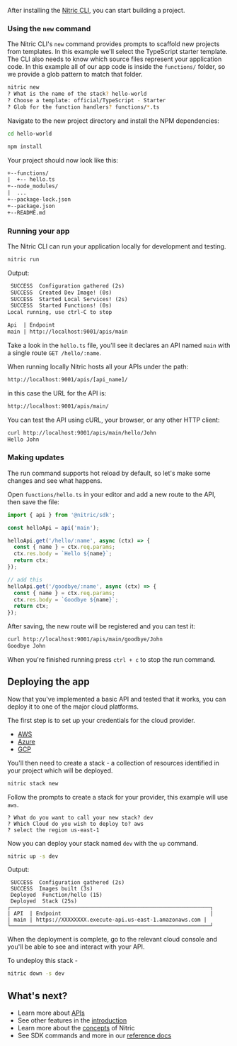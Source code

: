After installing the [Nitric CLI](/docs/installation), you can start building a project.

### Using the `new` command

The Nitric CLI's `new` command provides prompts to scaffold new projects from templates. In this example we'll select the TypeScript starter template. The CLI also needs to know which source files represent your application code. In this example all of our app code is inside the `functions/` folder, so we provide a glob pattern to match that folder.

```bash
nitric new
? What is the name of the stack? hello-world
? Choose a template: official/TypeScript - Starter
? Glob for the function handlers? functions/*.ts
```

Navigate to the new project directory and install the NPM dependencies:

```bash
cd hello-world

npm install
```

Your project should now look like this:

```txt
+--functions/
|  +-- hello.ts
+--node_modules/
|  ...
+--package-lock.json
+--package.json
+--README.md
```

### Running your app

The Nitric CLI can run your application locally for development and testing.

```bash
nitric run
```

Output:

```txt
 SUCCESS  Configuration gathered (2s)
 SUCCESS  Created Dev Image! (0s)
 SUCCESS  Started Local Services! (2s)
 SUCCESS  Started Functions! (0s)
Local running, use ctrl-C to stop

Api  | Endpoint
main | http://localhost:9001/apis/main
```

Take a look in the `hello.ts` file, you'll see it declares an API named `main` with a single route `GET /hello/:name`.

When running locally Nitric hosts all your APIs under the path:

```txt
http://localhost:9001/apis/[api_name]/
```

in this case the URL for the API is:

```txt
http://localhost:9001/apis/main/
```

You can test the API using cURL, your browser, or any other HTTP client:

```bash
curl http://localhost:9001/apis/main/hello/John
Hello John
```

### Making updates

The run command supports hot reload by default, so let's make some changes and see what happens.

Open `functions/hello.ts` in your editor and add a new route to the API, then save the file:

```typescript
import { api } from '@nitric/sdk';

const helloApi = api('main');

helloApi.get('/hello/:name', async (ctx) => {
  const { name } = ctx.req.params;
  ctx.res.body = `Hello ${name}`;
  return ctx;
});

// add this
helloApi.get('/goodbye/:name', async (ctx) => {
  const { name } = ctx.req.params;
  ctx.res.body = `Goodbye ${name}`;
  return ctx;
});
```

After saving, the new route will be registered and you can test it:

```bash
curl http://localhost:9001/apis/main/goodbye/John
Goodbye John
```

When you're finished running press `ctrl + c` to stop the run command.

## Deploying the app

Now that you've implemented a basic API and tested that it works, you can deploy it to one of the major cloud platforms.

The first step is to set up your credentials for the cloud provider.

- [AWS](/docs/reference/aws)
- [Azure](/docs/reference/azure)
- [GCP](/docs/reference/gcp)

You'll then need to create a stack - a collection of resources identified in your project which will be deployed.

```bash
nitric stack new
```

Follow the prompts to create a stack for your provider, this example will use `aws`.

```
? What do you want to call your new stack? dev
? Which Cloud do you wish to deploy to? aws
? select the region us-east-1
```

Now you can deploy your stack named `dev` with the `up` command.

```bash
nitric up -s dev
```

Output:

```
 SUCCESS  Configuration gathered (2s)
 SUCCESS  Images built (3s)
 Deployed  Function/hello (15)
 Deployed  Stack (25s)
┌───────────────────────────────────────────────────────────────┐
| API  | Endpoint                                               |
| main | https://XXXXXXXX.execute-api.us-east-1.amazonaws.com |
└───────────────────────────────────────────────────────────────┘
```

When the deployment is complete, go to the relevant cloud console and you'll be able to see and interact with your API.

To undeploy this stack -

```bash
nitric down -s dev
```

## What's next?

- Learn more about [APIs](/docs/apis)
- See other features in the [introduction](/docs)
- Learn more about the [concepts](/docs/concepts) of Nitric
- See SDK commands and more in our [reference docs](/docs/reference)
